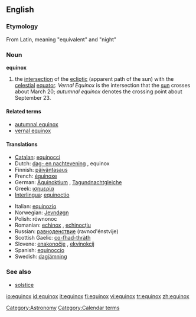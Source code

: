 ==English==

===Etymology===
From Latin, meaning "equivalent" and "night"

===Noun===
'''equinox'''

# the [[intersection]] of the [[ecliptic]] (apparent path of the sun) with the [[celestial]] [[equator]]. ''Vernal Equinox'' is the intersection that the [[sun]] crosses about March 20; ''autumnal equinox'' denotes the crossing point about September 23.

====Related terms====
*[[autumnal equinox]]
*[[vernal equinox]]

====Translations====
{{top}}
*[[Catalan]]: [[equinocci]] {{m}}
*Dutch: [[dag- en nachtevening]] {{m}}, equinox {{m}}
*Finnish: [[päiväntasaus]]
*French: [[équinoxe]] {{m}}
*German: [[Äquinoktium]] {{n}}, [[Tagundnachtgleiche]] {{f}}
*Greek: [[ισημερία]] {{f}}
*[[Interlingua]]: [[equinoctio]]
{{mid}}
*Italian: [[equinozio]] {{m}}
*Norwegian: [[Jevndøgn]] {{n}}
*Polish: równonoc {{f}}
*Romanian: [[echinox]] {{n}}, [[echinocţiu]] {{n}}
*Russian: [[равноденствие]] (ravnod'énstvije) {{n}}
*Scottish Gaelic: [[co-fhad-thràth]] {{m}}
*Slovene: [[enakonočje]] {{n}}, [[ekvinokcij]] {{m}}
*Spanish: [[equinoccio]] {{m}}
*Swedish: [[dagjämning]]
{{bottom}}

===See also===
*[[solstice]]

[[Category:Astronomy]]
[[Category:Calendar terms]]

[[io:equinox]]
[[id:equinox]]
[[it:equinox]]
[[fi:equinox]]
[[vi:equinox]]
[[tr:equinox]]
[[zh:equinox]]